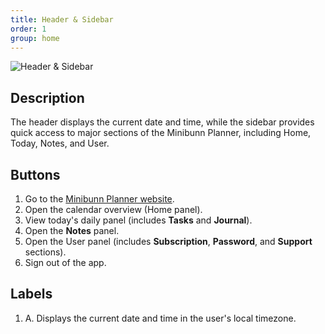 ```yaml
---
title: Header & Sidebar
order: 1
group: home
---
```


![Header & Sidebar](/guide/home/header-sidebar.png)

## Description

The header displays the current date and time, while the sidebar provides quick access to major sections of the Minibunn Planner, including Home, Today, Notes, and User.

## Buttons

1. Go to the [Minibunn Planner website](https://minibunnplanner.com).
2. Open the calendar overview (Home panel).
3. View today&apos;s daily panel (includes **Tasks** and **Journal**).
4. Open the **Notes** panel.
5. Open the User panel (includes **Subscription**, **Password**, and **Support** sections).
6. Sign out of the app.

## Labels

1. A. Displays the current date and time in the user&apos;s local timezone.
